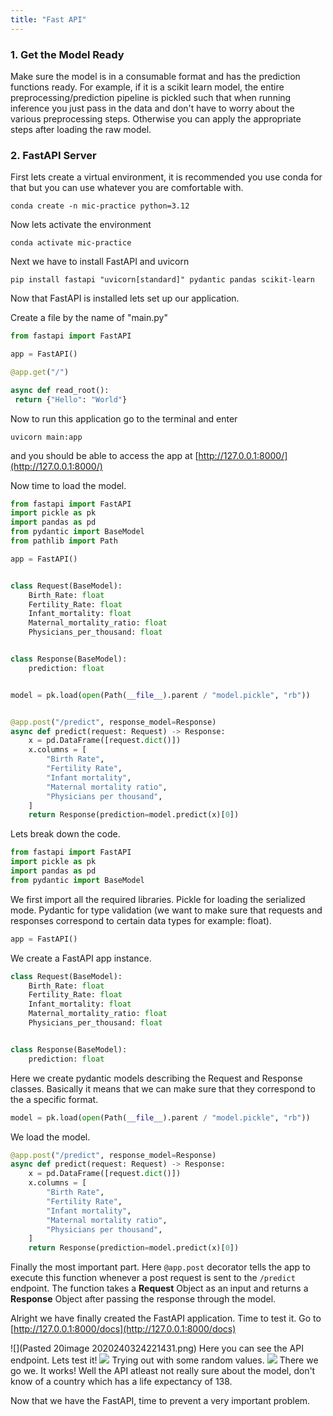 ```yaml
---
title: "Fast API"
---
```


### 1. Get the Model Ready

Make sure the model is in a consumable format and has the prediction functions ready. For example, if it is a scikit learn model, the entire preprocessing/prediction pipeline is pickled such that when running inference you just pass in the data and don't have to worry about the various  preprocessing steps. Otherwise you can apply the appropriate steps after loading the raw model.

### 2. FastAPI Server

First lets create a virtual environment, it is recommended you use conda for that but you can use whatever you are comfortable with.

~~~
conda create -n mic-practice python=3.12
~~~

Now lets activate the environment

~~~
conda activate mic-practice
~~~

Next we have to install FastAPI and uvicorn

~~~
pip install fastapi "uvicorn[standard]" pydantic pandas scikit-learn
~~~

Now that FastAPI is installed lets set up our application.

Create a file by the name of "main.py"

~~~python
from fastapi import FastAPI 

app = FastAPI() 

@app.get("/") 

async def read_root(): 
 return {"Hello": "World"}

~~~

Now to run this application go to the terminal and enter

~~~
uvicorn main:app
~~~

and you should be able to access the app at [http://127.0.0.1:8000/](http://127.0.0.1:8000/)

Now time to load the model.

~~~python
from fastapi import FastAPI
import pickle as pk
import pandas as pd
from pydantic import BaseModel
from pathlib import Path

app = FastAPI()


class Request(BaseModel):
    Birth_Rate: float
    Fertility_Rate: float
    Infant_mortality: float
    Maternal_mortality_ratio: float
    Physicians_per_thousand: float


class Response(BaseModel):
    prediction: float


model = pk.load(open(Path(__file__).parent / "model.pickle", "rb"))


@app.post("/predict", response_model=Response)
async def predict(request: Request) -> Response:
    x = pd.DataFrame([request.dict()])
    x.columns = [
        "Birth Rate",
        "Fertility Rate",
        "Infant mortality",
        "Maternal mortality ratio",
        "Physicians per thousand",
    ]
    return Response(prediction=model.predict(x)[0])
~~~

Lets break down the code.

~~~python
from fastapi import FastAPI
import pickle as pk
import pandas as pd
from pydantic import BaseModel
~~~

We first import all the required libraries. Pickle for loading the serialized mode. Pydantic for type validation (we want to make sure that requests and responses correspond to certain data types for example: float).

~~~python
app = FastAPI()
~~~

We create a FastAPI app instance.

~~~python
class Request(BaseModel):
    Birth_Rate: float
    Fertility_Rate: float
    Infant_mortality: float
    Maternal_mortality_ratio: float
    Physicians_per_thousand: float


class Response(BaseModel):
    prediction: float
~~~

Here we create pydantic models describing the Request and Response classes. Basically it means that we can make sure that they correspond to the a specific format.

~~~python
model = pk.load(open(Path(__file__).parent / "model.pickle", "rb"))
~~~

We load the model.

~~~python
@app.post("/predict", response_model=Response)
async def predict(request: Request) -> Response:
    x = pd.DataFrame([request.dict()])
    x.columns = [
        "Birth Rate",
        "Fertility Rate",
        "Infant mortality",
        "Maternal mortality ratio",
        "Physicians per thousand",
    ]
    return Response(prediction=model.predict(x)[0])
~~~

Finally the most important part.
Here <code>@app.post</code> decorator tells the app to execute this function whenever a post request is sent to the <code>/predict</code> endpoint. The function takes a **Request** Object as an input and returns a **Response** Object after passing the response through the model.

Alright we have finally created the FastAPI application. Time to test it.
Go to [http://127.0.0.1:8000/docs](http://127.0.0.1:8000/docs)

![](Pasted 20image 2020240324221431.png)
Here you can see the API endpoint.
Lets test it!
![](Pastedimage20240324221737.png)
Trying out with some random values.
![](Pastedimage20240324221832.png)
There we go we. It works! Well the API atleast not really sure about the model, don't know of a country which has a life expectancy of 138.

Now that we have the FastAPI, time to prevent a very important problem.

<CardGrid>
<LinkCard title="Docker" href="/mics-guide-to-ai-ml/guides/from-the-notebook-to-the-cloud/part-4/"/>
</CardGrid>
